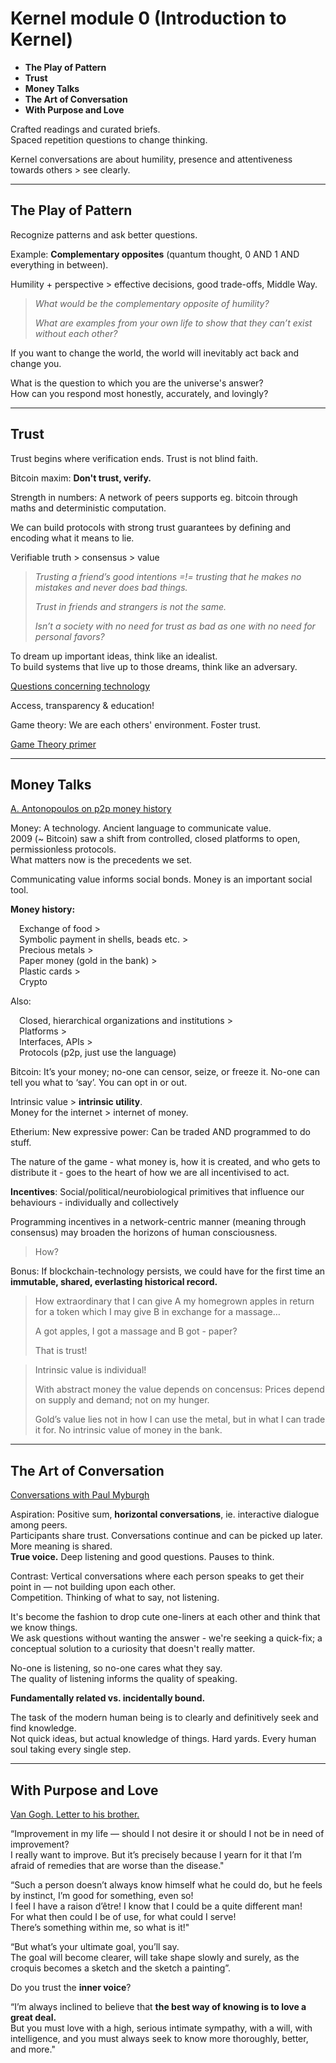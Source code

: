 
# Kernel module 0 (Introduction to Kernel)

- **The Play of Pattern**
- **Trust**
- **Money Talks**
- **The Art of Conversation**
- **With Purpose and Love**

Crafted readings and curated briefs.  
Spaced repetition questions to change thinking.

Kernel conversations are about humility, presence and attentiveness towards others > see clearly.

---

## The Play of Pattern 

Recognize patterns and ask better questions.

Example: **Complementary opposites** (quantum thought, 0 AND 1 AND everything in between).

Humility + perspective > effective decisions, good trade-offs, Middle Way.

> *What would be the complementary opposite of humility?*
>
> *What are examples from your own life to show that they can’t exist without each other?*

If you want to change the world, the world will inevitably act back and change you.

What is the question to which you are the universe's answer?  
How can you respond most honestly, accurately, and lovingly?

---

## Trust

Trust begins where verification ends. Trust is not blind faith.

Bitcoin maxim: **Don't trust, verify.**

Strength in numbers: A network of peers supports eg. bitcoin through maths and deterministic computation.

We can build protocols with strong trust guarantees by defining and encoding what it means to lie.

Verifiable truth > consensus > value

> *Trusting a friend’s good intentions =!= trusting that he makes no mistakes and never does bad things.*
>
> *Trust in friends and strangers is not the same.*
>
> *Isn’t a society with no need for trust as bad as one with no need for personal favors?*

To dream up important ideas, think like an idealist.  
To build systems that live up to those dreams, think like an adversary. 

[Questions concerning technology](https://theconvivialsociety.substack.com/p/the-questions-concerning-technology)

Access, transparency & education!

Game theory: We are each others' environment. Foster trust.

[Game Theory primer](https://ncase.me/trust/)

---

## Money Talks

[A. Antonopoulos on p2p money history](https://youtu.be/n-EpKQ6xIJs)

Money: A technology. Ancient language to communicate value.  
2009 (~ Bitcoin) saw a shift from controlled, closed platforms to open, permissionless protocols.  
What matters now is the precedents we set.

Communicating value informs social bonds. Money is an important social tool.

**Money history:** 

&emsp;Exchange of food >  
&emsp;Symbolic payment in shells, beads etc. >  
&emsp;Precious metals >  
&emsp;Paper money (gold in the bank) >  
&emsp;Plastic cards >  
&emsp;Crypto

Also:

&emsp;Closed, hierarchical organizations and institutions >  
&emsp;Platforms >  
&emsp;Interfaces, APIs >  
&emsp;Protocols (p2p, just use the language)

Bitcoin: It’s your money; no-one can censor, seize, or freeze it. No-one can tell you what to ‘say’. You can opt in or out.

Intrinsic value > **intrinsic utility**.  
Money for the internet > internet of money.

Etherium: New expressive power: Can be traded AND programmed to do stuff.

The nature of the game - what money is, how it is created, and who gets to distribute it - goes to the heart of how we are all incentivised to act.

**Incentives**: Social/political/neurobiological primitives that influence our behaviours - individually and collectively

Programming incentives in a network-centric manner (meaning through consensus) may broaden the horizons of human consciousness. 

> How?

Bonus: If blockchain-technology persists, we could have for the first time an **immutable, shared, everlasting historical record.**

> How extraordinary that I can give A my homegrown apples in return for a token which I may give B in exchange for a massage… 
> 
> A got apples, I got a massage and B got - paper? 
> 
> That is trust!

> Intrinsic value is individual! 
>
> With abstract money the value depends on concensus: Prices depend on supply and demand; not on my hunger. 
> 
> Gold’s value lies not in how I can use the metal, but in what I can trade it for. No intrinsic value of money in the bank.

---

## The Art of Conversation

[Conversations with Paul Myburgh](https://youtu.be/CCYw0QVoB_U)

Aspiration: Positive sum, **horizontal conversations**, ie. interactive dialogue among peers.  
Participants share trust. Conversations continue and can be picked up later. More meaning is shared.  
**True voice.** Deep listening and good questions. Pauses to think.

Contrast: Vertical conversations where each person speaks to get their point in — not building upon each other.  
Competition. Thinking of what to say, not listening.

It's become the fashion to drop cute one-liners at each other and think that we know things.  
We ask questions without wanting the answer - we're seeking a quick-fix; a conceptual solution to a curiosity that doesn't really matter.

No-one is listening, so no-one cares what they say.  
The quality of listening informs the quality of speaking.

**Fundamentally related vs. incidentally bound.**

The task of the modern human being is to clearly and definitively seek and find knowledge.  
Not quick ideas, but actual knowledge of things. Hard yards. Every human soul taking every single step.

---

## With Purpose and Love 

[Van Gogh. Letter to his brother.](https://www.themarginalian.org/2014/12/01/van-gogh-purpose-letter/)

“Improvement in my life — should I not desire it or should I not be in need of improvement?  
I really want to improve. But it’s precisely because I yearn for it that I’m afraid of remedies that are worse than the disease."

“Such a person doesn’t always know himself what he could do, but he feels by instinct, I’m good for something, even so!  
I feel I have a raison d’être! I know that I could be a quite different man!  
For what then could I be of use, for what could I serve!  
There’s something within me, so what is it!"

“But what’s your ultimate goal, you’ll say.  
The goal will become clearer, will take shape slowly and surely, as the croquis becomes a sketch and the sketch a painting”.

Do you trust the **inner voice**?

“I’m always inclined to believe that **the best way of knowing is to love a great deal.**  
But you must love with a high, serious intimate sympathy, with a will, with intelligence, and you must always seek to know more thoroughly, better, and more."

